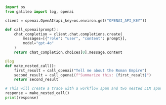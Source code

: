 ```python Python
import os
from galileo import log, openai

client = openai.OpenAI(api_key=os.environ.get("OPENAI_API_KEY"))

def call_openai(prompt):
    chat_completion = client.chat.completions.create(
        messages=[{"role": "user", "content": prompt}], 
        model="gpt-4o"
    )
    return chat_completion.choices[0].message.content

@log
def make_nested_call():
    first_result = call_openai("Tell me about the Roman Empire")
    second_result = call_openai(f"Summarize this: {first_result}")
    return second_result

# This will create a trace with a workflow span and two nested LLM spans
response = make_nested_call()
print(response) 
```